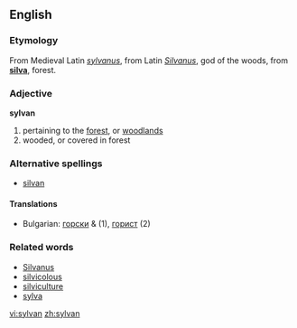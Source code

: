==English==

===Etymology===
From Medieval Latin ''[[sylvanus]]'', from Latin ''[[Silvanus]]'', god of the woods, from '''[[silva]]''', forest.

===Adjective===
'''sylvan'''
# pertaining to the [[forest]], or [[woodland]]s
# wooded, or covered in forest

===Alternative spellings===
*[[silvan]]

====Translations====
*Bulgarian: [[горски]] {{m}} & {{p}} (1), [[горист]] {{m}} (2)

===Related words===
*[[Silvanus]]
*[[silvicolous]]
*[[silviculture]]
*[[sylva]]

[[vi:sylvan]]
[[zh:sylvan]]